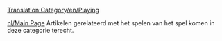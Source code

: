 [[Translation:Category/en/Playing]]

[[nl/Main Page]]
Artikelen gerelateerd met het spelen van het spel komen in deze categorie terecht.